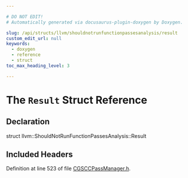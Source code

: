 ```yaml
---

# DO NOT EDIT!
# Automatically generated via docusaurus-plugin-doxygen by Doxygen.

slug: /api/structs/llvm/shouldnotrunfunctionpassesanalysis/result
custom_edit_url: null
keywords:
  - doxygen
  - reference
  - struct
toc_max_heading_level: 3

---
```





# The `Result` Struct Reference

<DoxygenPage pluginConfig={pluginConfig}>



## Declaration

<CodeBlock>struct llvm::ShouldNotRunFunctionPassesAnalysis::Result</CodeBlock>

## Included Headers

<IncludesList>
<IncludesListItem
  filePath="llvm/Analysis/CGSCCPassManager.h"
  permalink="/docs/api/files/include/include/llvm/include/llvm/analysis/cgsccpassmanager-h"
  isLocal="true" />
</IncludesList>


Definition at line 523 of file <a href="/docs/api/files/include/include/llvm/include/llvm/analysis/cgsccpassmanager-h">CGSCCPassManager.h</a>.

</DoxygenPage>
